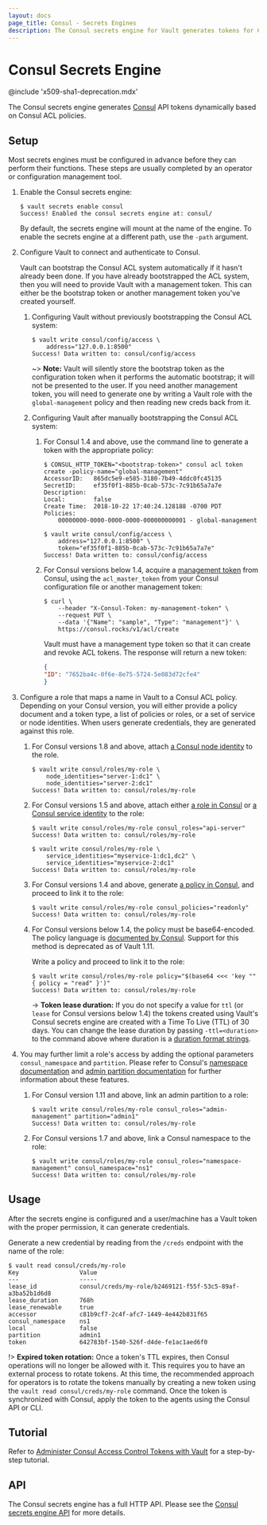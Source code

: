 ```yaml
---
layout: docs
page_title: Consul - Secrets Engines
description: The Consul secrets engine for Vault generates tokens for Consul dynamically.
---
```


# Consul Secrets Engine

@include 'x509-sha1-deprecation.mdx'

The Consul secrets engine generates [Consul](https://www.consul.io) API tokens
dynamically based on Consul ACL policies.

## Setup

Most secrets engines must be configured in advance before they can perform their
functions. These steps are usually completed by an operator or configuration
management tool.

1.  Enable the Consul secrets engine:

    ```shell-session
    $ vault secrets enable consul
    Success! Enabled the consul secrets engine at: consul/
    ```

    By default, the secrets engine will mount at the name of the engine. To
    enable the secrets engine at a different path, use the `-path` argument.

1.  Configure Vault to connect and authenticate to Consul.

    Vault can bootstrap the Consul ACL system automatically if it hasn't already been done. If you
    have already bootstrapped the ACL system, then you will need to provide Vault with a management
    token. This can either be the bootstrap token or another management token you've created
    yourself.

    1.  Configuring Vault without previously bootstrapping the Consul ACL system:

        ```shell-session
        $ vault write consul/config/access \
            address="127.0.0.1:8500"
        Success! Data written to: consul/config/access
        ```

        ~> **Note:** Vault will silently store the bootstrap token as the configuration token when
        it performs the automatic bootstrap; it will not be presented to the user. If you need
        another management token, you will need to generate one by writing a Vault role with the
        `global-management` policy and then reading new creds back from it.

    1. Configuring Vault after manually bootstrapping the Consul ACL system:

        1.  For Consul 1.4 and above, use the command line to generate a token with the appropriate policy:

            ```shell-session
            $ CONSUL_HTTP_TOKEN="<bootstrap-token>" consul acl token create -policy-name="global-management"
            AccessorID:   865dc5e9-e585-3180-7b49-4ddc0fc45135
            SecretID:     ef35f0f1-885b-0cab-573c-7c91b65a7a7e
            Description:
            Local:        false
            Create Time:  2018-10-22 17:40:24.128188 -0700 PDT
            Policies:
                00000000-0000-0000-0000-000000000001 - global-management
            ```

            ```shell-session
            $ vault write consul/config/access \
                address="127.0.0.1:8500" \
                token="ef35f0f1-885b-0cab-573c-7c91b65a7a7e"
            Success! Data written to: consul/config/access
            ```

        1.  For Consul versions below 1.4, acquire a [management token][consul-mgmt-token] from Consul, using the
            `acl_master_token` from your Consul configuration file or another management token:

            ```shell-session
            $ curl \
                --header "X-Consul-Token: my-management-token" \
                --request PUT \
                --data '{"Name": "sample", "Type": "management"}' \
                https://consul.rocks/v1/acl/create
            ```

            Vault must have a management type token so that it can create and revoke ACL
            tokens. The response will return a new token:

            ```json
            {
            "ID": "7652ba4c-0f6e-8e75-5724-5e083d72cfe4"
            }
            ```

1.  Configure a role that maps a name in Vault to a Consul ACL policy. Depending on your Consul version,
    you will either provide a policy document and a token type, a list of policies or roles, or a set of
    service or node identities. When users generate credentials, they are generated against this role.

    1.  For Consul versions 1.8 and above, attach [a Consul node identity](https://www.consul.io/commands/acl/token/create#node-identity) to the role.

        ```shell-session
        $ vault write consul/roles/my-role \
            node_identities="server-1:dc1" \
            node_identities="server-2:dc1"
        Success! Data written to: consul/roles/my-role
        ```

    1.  For Consul versions 1.5 and above, attach either [a role in Consul](https://www.consul.io/api/acl/roles) or [a Consul service identity](https://www.consul.io/commands/acl/token/create#service-identity) to the role:

        ```shell-session
        $ vault write consul/roles/my-role consul_roles="api-server"
        Success! Data written to: consul/roles/my-role
        ```

        ```shell-session
        $ vault write consul/roles/my-role \
            service_identities="myservice-1:dc1,dc2" \
            service_identities="myservice-2:dc1"
        Success! Data written to: consul/roles/my-role
        ```

    1.  For Consul versions 1.4 and above, generate [a policy in Consul](https://www.consul.io/docs/guides/acl.html),
        and proceed to link it to the role:

        ```shell-session
        $ vault write consul/roles/my-role consul_policies="readonly"
        Success! Data written to: consul/roles/my-role
        ```

    1.  For Consul versions below 1.4, the policy must be base64-encoded. The policy language is
        [documented by Consul](https://www.consul.io/docs/security/acl/acl-legacy). Support for this method is
        deprecated as of Vault 1.11.

        Write a policy and proceed to link it to the role:

        ```shell-session
        $ vault write consul/roles/my-role policy="$(base64 <<< 'key "" { policy = "read" }')"
        Success! Data written to: consul/roles/my-role
        ```

        -> **Token lease duration:** If you do not specify a value for `ttl` (or `lease` for Consul versions below 1.4) the
        tokens created using Vault's Consul secrets engine are created with a Time To Live (TTL) of 30 days. You can change
        the lease duration by passing `-ttl=<duration>` to the command above where duration is a [duration format strings](/concepts/duration-format).

1.  You may further limit a role's access by adding the optional parameters `consul_namespace` and
    `partition`. Please refer to Consul's [namespace documentation](https://www.consul.io/docs/enterprise/namespaces) and
    [admin partition documentation](https://www.consul.io/docs/enterprise/admin-partitions) for further information about
    these features.

    1.  For Consul version 1.11 and above, link an admin partition to a role:

        ```shell-session
        $ vault write consul/roles/my-role consul_roles="admin-management" partition="admin1"
        Success! Data written to: consul/roles/my-role
        ```

    1.  For Consul versions 1.7 and above, link a Consul namespace to the role:

        ```shell-session
        $ vault write consul/roles/my-role consul_roles="namespace-management" consul_namespace="ns1"
        Success! Data written to: consul/roles/my-role
        ```

## Usage

After the secrets engine is configured and a user/machine has a Vault token with
the proper permission, it can generate credentials.

Generate a new credential by reading from the `/creds` endpoint with the name
of the role:

```shell-session
$ vault read consul/creds/my-role
Key                 Value
---                 -----
lease_id            consul/creds/my-role/b2469121-f55f-53c5-89af-a3ba52b1d6d8
lease_duration      768h
lease_renewable     true
accessor            c81b9cf7-2c4f-afc7-1449-4e442b831f65
consul_namespace    ns1
local               false
partition           admin1
token               642783bf-1540-526f-d4de-fe1ac1aed6f0
```

!> **Expired token rotation:** Once a token's TTL expires, then Consul operations will no longer be allowed with it.
This requires you to have an external process to rotate tokens. At this time, the recommended approach for operators
is to rotate the tokens manually by creating a new token using the `vault read consul/creds/my-role` command. Once
the token is synchronized with Consul, apply the token to the agents using the Consul API or CLI.

## Tutorial

Refer to [Administer Consul Access Control Tokens with
Vault](https://learn.hashicorp.com/tutorials/consul/vault-consul-secrets) for a
step-by-step tutorial.

## API

The Consul secrets engine has a full HTTP API. Please see the
[Consul secrets engine API](/api-docs/secret/consul) for more
details.

[consul-mgmt-token]: https://www.consul.io/docs/agent/http/acl.html#acl_create
